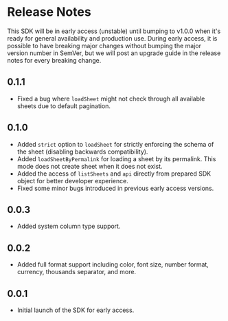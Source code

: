 
# Release Notes

<Callout type="warning">
  This SDK will be in early access (unstable) until bumping to v1.0.0 when it's ready for general availability and production use.
  During early access, it is possible to have breaking major changes without bumping the major version number in SemVer,
  but we will post an upgrade guide in the release notes for every breaking change.
</Callout>



## 0.1.1

* Fixed a bug where `loadSheet` might not check through all available sheets due to default pagination.

## 0.1.0

* Added `strict` option to `loadSheet` for strictly enforcing the schema of the sheet (disabling backwards compatibility).
* Added `loadSheetByPermalink` for loading a sheet by its permalink. This mode does not create sheet when it does not exist.
* Added the access of `listSheets` and `api` directly from prepared SDK object for better developer experience.
* Fixed some minor bugs introduced in previous early access versions.

## 0.0.3

* Added system column type support.

## 0.0.2

* Added full format support including color, font size, number format, currency, thousands separator, and more.

## 0.0.1

* Initial launch of the SDK for early access.
